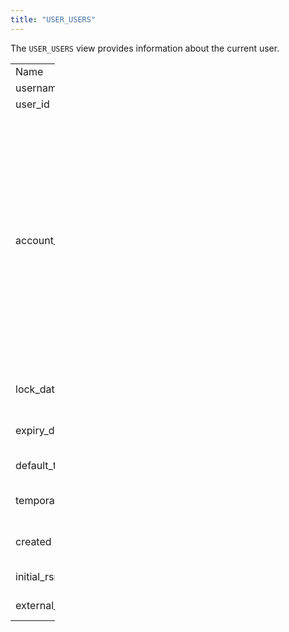 ```yaml
---
title: "USER_USERS"
---
```


<div id="user_users" class="registered_link"></div>


The `USER_USERS` view provides information about the current user.

<table style="width:14%;"><colgroup><col style="width: 4%" /><col style="width: 2%" /><col style="width: 7%" /></colgroup><tbody><tr class="odd"><td>Name</td><td>Type</td><td>Description</td></tr><tr class="even"><td>username</td><td>TEXT</td><td>User name of the user.</td></tr><tr class="odd"><td>user_id</td><td>OID</td><td>ID number of the user.</td></tr><tr class="even"><td><p>account_status</p></td><td><p>CHARACTER VARYING(32)</p></td><td><p>The current status of the account. Possible values are:</p><blockquote><p>OPEN<br />
EXPIRED<br />
EXPIRED(GRACE)<br />
EXPIRED &amp; LOCKED<br />
EXPIRED &amp; LOCKED(TIMED)<br />
EXPIRED(GRACE) &amp; LOCKED<br />
EXPIRED(GRACE) &amp; LOCKED(TIMED)<br />
LOCKED<br />
LOCKED(TIMED)</p><p>Use the edb_get_role_status(<em>role_id</em>) function to get the current status of the account.</p></blockquote></td></tr><tr class="odd"><td>lock_date</td><td>TIMESTAMP WITHOUT TIME ZONE</td><td>If the account status is LOCKED, lock_date displays the date and time the account was locked.</td></tr><tr class="even"><td>expiry_date</td><td>TIMESTAMP WITHOUT TIME ZONE</td><td>The expiration date of the account.</td></tr><tr class="odd"><td>default_tablespace</td><td>TEXT</td><td>The default tablespace associated with the account.</td></tr><tr class="even"><td>temporary_tablespace</td><td>CHARACTER VARYING(30)</td><td>Included for compatibility only. The value will always be '' (an empty string).</td></tr><tr class="odd"><td>created</td><td>TIMESTAMP WITHOUT TIME ZONE</td><td>Included for compatibility only. The value will always be NULL.</td></tr><tr class="even"><td>initial_rsrc_consumer_group</td><td>CHARACTER VARYING(30)</td><td>Included for compatibility only. The value will always be NULL.</td></tr><tr class="odd"><td>external_name</td><td>CHARACTER VARYING(4000)</td><td>Included for compatibility only; always set to NULL.</td></tr></tbody></table>
